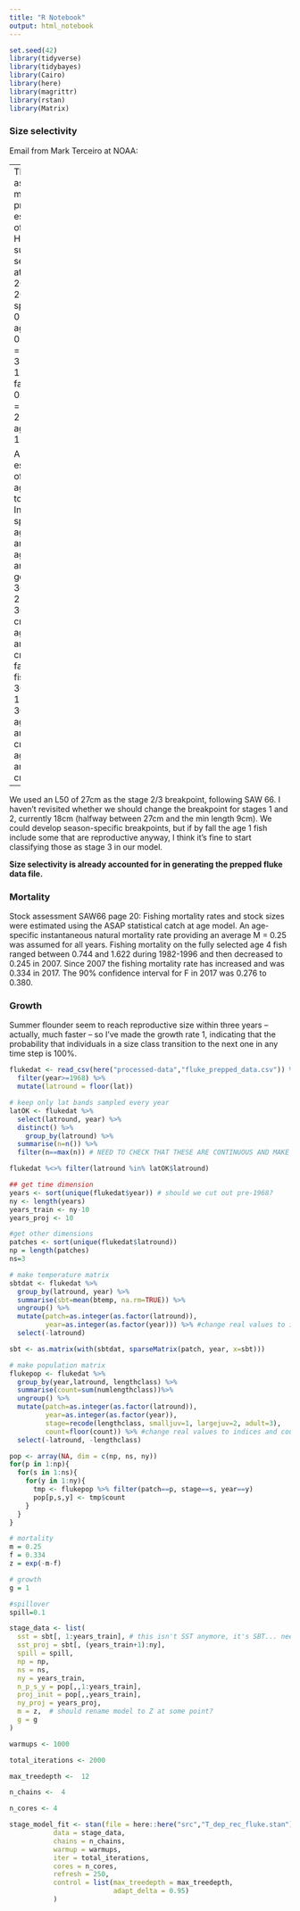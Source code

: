 ```yaml
---
title: "R Notebook"
output: html_notebook
---
```


```r
set.seed(42)
library(tidyverse)
library(tidybayes)
library(Cairo)
library(here)
library(magrittr)
library(rstan)
library(Matrix)
```

### Size selectivity

Email from Mark Terceiro at NOAA:

--
The current assessment model provides estimates of NEFSC HB Bigelow survey selectivity at age for 2009-2019.
For spring: age 0 = 0.00, age 1 = 0.75, age 2 = 0.80, age 3-7+ = 1.00 
For fall:      age 0 = 0.72, age 1 = 0.80, age 2 = 1.00, age 3-7+ = 1.00

As a rough estimation of how ages relate to lengths:
In the spring no age 0 fish are caught, age 1 fish are generally < 36 cm, age 2 fish are 36 - 40 cm, and age 3 fish are > 40 cm.
In the fall, age 0 fish are < 30 cm, age 1 fish are 30-40 cm, age 2 fish are 41-45 cm, and age 3 fish are > 45 cm.
--

We used an L50 of 27cm as the stage 2/3 breakpoint, following SAW 66. I haven't revisited whether we should change the breakpoint for stages 1 and 2, currently 18cm (halfway between 27cm and the min length 9cm). We could develop season-specific breakpoints, but if by fall the age 1 fish include some that are reproductive anyway, I think it's fine to start classifying those as stage 3 in our model.

**Size selectivity is already accounted for in generating the prepped fluke data file.**
 
### Mortality
 
Stock assessment SAW66 page 20:
Fishing mortality rates and stock sizes were estimated using the ASAP statistical catch at age model. An age-specific instantaneous natural mortality rate providing an average M = 0.25 was assumed for all years. Fishing mortality on the fully selected age 4 fish ranged between 0.744 and 1.622 during 1982-1996 and then decreased to 0.245 in 2007. Since 2007 the fishing mortality rate has increased and was 0.334 in 2017. The 90% confidence interval for F in 2017 was 0.276 to 0.380. 

### Growth

Summer flounder seem to reach reproductive size within three years -- actually, much faster -- so I've made the growth rate 1, indicating that the probability that individuals in a size class transition to the next one in any time step is 100%.

```r
flukedat <- read_csv(here("processed-data","fluke_prepped_data.csv")) %>% 
  filter(year>=1968) %>% 
  mutate(latround = floor(lat))

# keep only lat bands sampled every year
latOK <- flukedat %>% 
  select(latround, year) %>% 
  distinct() %>% 
    group_by(latround) %>% 
  summarise(n=n()) %>% 
  filter(n==max(n)) # NEED TO CHECK THAT THESE ARE CONTINUOUS AND MAKE SENSE

flukedat %<>% filter(latround %in% latOK$latround)

## get time dimension
years <- sort(unique(flukedat$year)) # should we cut out pre-1968?
ny <- length(years)
years_train <- ny-10
years_proj <- 10

#get other dimensions
patches <- sort(unique(flukedat$latround))
np = length(patches) 
ns=3

# make temperature matrix
sbtdat <- flukedat %>% 
  group_by(latround, year) %>% 
  summarise(sbt=mean(btemp, na.rm=TRUE)) %>% 
  ungroup() %>% 
  mutate(patch=as.integer(as.factor(latround)),
         year=as.integer(as.factor(year))) %>% #change real values to indices
  select(-latround)

sbt <- as.matrix(with(sbtdat, sparseMatrix(patch, year, x=sbt))) 

# make population matrix
flukepop <- flukedat %>% 
  group_by(year,latround, lengthclass) %>% 
  summarise(count=sum(numlengthclass))%>% 
  ungroup() %>% 
  mutate(patch=as.integer(as.factor(latround)),
         year=as.integer(as.factor(year)),
         stage=recode(lengthclass, smalljuv=1, largejuv=2, adult=3),
         count=floor(count)) %>% #change real values to indices and counts to integers (not sure if the latter is necessary)
  select(-latround, -lengthclass)

pop <- array(NA, dim = c(np, ns, ny)) 
for(p in 1:np){
  for(s in 1:ns){
    for(y in 1:ny){
      tmp <- flukepop %>% filter(patch==p, stage==s, year==y)
      pop[p,s,y] <- tmp$count
    }
  }
}

# mortality
m = 0.25
f = 0.334
z = exp(-m-f)

# growth
g = 1

#spillover
spill=0.1
```


```r

stage_data <- list(
  sst = sbt[, 1:years_train], # this isn't SST anymore, it's SBT... need to rename in model
  sst_proj = sbt[, (years_train+1):ny],
  spill = spill,
  np = np,
  ns = ns,
  ny = years_train,
  n_p_s_y = pop[,,1:years_train],
  proj_init = pop[,,years_train],
  ny_proj = years_proj, 
  m = z,  # should rename model to Z at some point?
  g = g
)

warmups <- 1000

total_iterations <- 2000

max_treedepth <-  12

n_chains <-  4

n_cores <- 4 

stage_model_fit <- stan(file = here::here("src","T_dep_rec_fluke.stan"), # check that it's the right model!
           data = stage_data,
           chains = n_chains,
           warmup = warmups,
           iter = total_iterations,
           cores = n_cores,
           refresh = 250,
           control = list(max_treedepth = max_treedepth,
                          adapt_delta = 0.95)
           )
```
